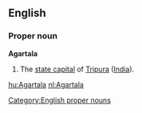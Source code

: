 ==English==
===Proper noun===
'''Agartala'''
#The [[state capital]] of [[Tripura]] ([[India]]).

[[Category:English proper nouns]]

[[hu:Agartala]]
[[nl:Agartala]]